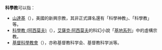 '''科學教'''可以指：
* [[山達基|山達基]]（{{lang-en|Scientology}}），美國的新興宗教，其非正式譯名還有「科學神教」、「科學教」等。
* [[科學教_(阿西莫夫)|科學教 (阿西莫夫)]]（{{lang-en|Scientism}}），[[艾薩克·阿西莫夫|艾薩克·阿西莫夫]]的科幻小說「[[基地系列|基地系列]]」中的虛構宗教。
*[[基督科學教會|基督科學教會]]（{{lang-en|Christian Science}}），亦称基督教科学会、基督教科学派等。

{{disambig|K|Cat=三字消歧義}}